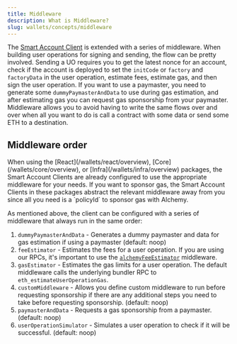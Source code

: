 ```yaml
---
title: Middleware
description: What is Middleware?
slug: wallets/concepts/middleware
---
```


The [Smart Account Client](/wallets/concepts/smart-account-client) is extended with a series of middleware. When building user operations for signing and sending, the flow can be pretty involved.
Sending a UO requires you to get the latest nonce for an account, check if the account is deployed to set the `initCode` or `factory` and `factoryData` in the user operation, estimate fees, estimate gas, and then sign the user operation.
If you want to use a paymaster, you need to generate some `dummyPaymasterAndData` to use during gas estimation, and after estimating gas you can request gas sponsorship from your paymaster.
Middleware allows you to avoid having to write the same flows over and over when all you want to do is call a contract with some data or send some ETH to a destination.

## Middleware order

<Tip>
  When using the [React](/wallets/react/overview),
  [Core](/wallets/core/overview), or [Infra](/wallets/infra/overview) packages,
  the Smart Account Clients are already configured to use the appropriate
  middleware for your needs. If you want to sponsor gas, the Smart Account
  Clients in these packages abstract the relevant middleware away from you since
  all you need is a `policyId` to sponsor gas with Alchemy.
</Tip>

As mentioned above, the client can be configured with a series of middleware that always run in the same order:

1. `dummyPaymasterAndData` - Generates a dummy paymaster and data for gas estimation if using a paymaster (default: noop)
2. `feeEstimator` - Estimates the fees for a user operation. If you are using our RPCs, it's important to use the [`alchemyFeeEstimator`](/wallets/reference/account-kit/infra/functions/alchemyFeeEstimator) middleware.
3. `gasEstimator` - Estimates the gas limits for a user operation. The default middleware calls the underlying bundler RPC to `eth_estimateUserOperationGas`.
4. `customMiddleware` - Allows you define custom middleware to run before requesting sponsorship if there are any additional steps you need to take before requesting sponsorship. (default: noop)
5. `paymasterAndData` - Requests a gas sponsorship from a paymaster. (default: noop)
6. `userOperationSimulator` - Simulates a user operation to check if it will be successful. (default: noop)
